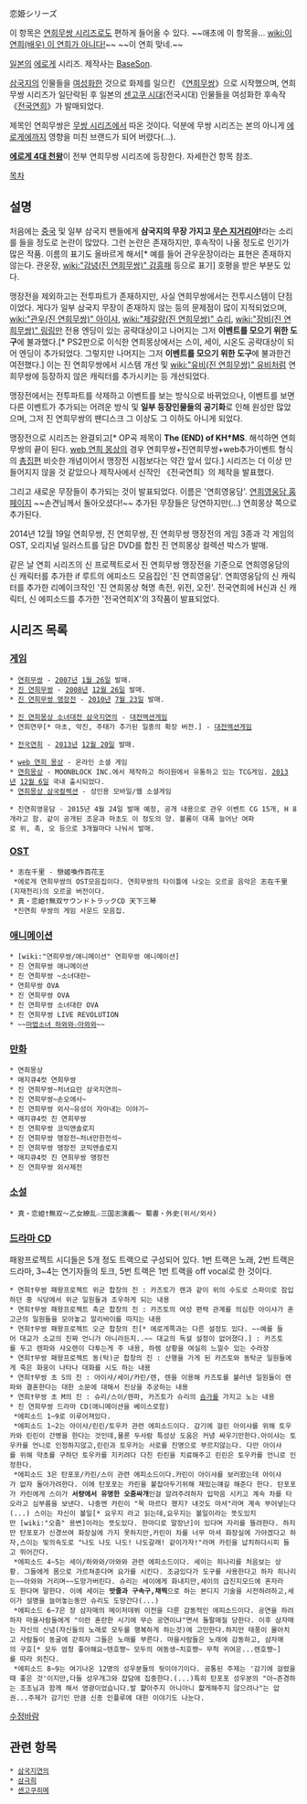 恋姫シリーズ

이 항목은 [[연희무쌍 시리즈]]로도 편하게 들어올 수 있다. ~~애초에 이 항목을... [[wiki:이연희(배우) 이 연희가 아니다!]]~~ ~~이 연희 맞네.~~

[[일본]]의 [[에로게]] 시리즈. 제작사는 [[BaseSon]].

[[삼국지]]의 인물들을 [[여성화]]한 것으로 화제를 일으킨 《[[연희무쌍]]》으로 시작했으며, 연희무쌍 시리즈가 일단락된 후 일본의 [[센고쿠 시대]](전국시대) 인물들을 여성화한 후속작 《[[전국연희]]》가 발매되었다.

제목인 연희무쌍은 [[무쌍 시리즈]]에서 따온 것이다. 덕분에 무쌍 시리즈는 본의 아니게 [[에로게]]에까지 영향을 미친 브랜드가 되어 버렸다(…).

'''[[에로게 4대 천왕]]'''이 전부 연희무쌍 시리즈에 등장한다. 자세한건 항목 참조.

[[목차]]
== 설명 ==
처음에는 [[중국]] 및 일부 삼국지 팬들에게 '''삼국지의 무장 가지고 [[무슨 지거리야]]!'''라는 소리를 들을 정도로 논란이 많았다. 그런 논란은 존재하지만, 후속작이 나올 정도로 인기가 많은 작품. 이름의 표기도 올바르게 해서[* 예를 들어 관우운장이라는 표현은 존재하지 않는다. 관운장, [[wiki:"감녕(진 연희무쌍)" 감흥패]] 등으로 표기] 호평을 받은 부분도 있다.

맹장전을 제외하고는 전투파트가 존재하지만, 사실 연희무쌍에서는 전투시스템이 단점이었다. 게다가 일부 삼국지 무장이 존재하지 않는 등의 문제점이 많이 지적되었으며, [[wiki:"관우(진 연희무쌍)" 아이샤]], [[wiki:"제갈량(진 연희무쌍)" 슈리]], [[wiki:"장비(진 연희무쌍)" 링링]]만 전용 엔딩이 있는 공략대상이고 나머지는 그저 '''이벤트를 모으기 위한 도구'''에 불과했다.[* PS2판으로 이식한 연희몽상에서는 스이, 세이, 시온도 공략대상이 되어 엔딩이 추가되었다. 그렇지만 나머지는 그저 '''이벤트를 모으기 위한 도구'''에 불과한건 여전했다.] 이는 진 연희무쌍에서 시스템 개선 및 [[wiki:"유비(진 연희무쌍)" 유비]]처럼 연희무쌍에 등장하지 않은 캐릭터를 추가시키는 등 개선되었다.

맹장전에서는 전투파트를 삭제하고 이벤트를 보는 방식으로 바뀌었으나, 이벤트를 보면 다른 이벤트가 추가되는 어려운 방식 및 '''일부 등장인물들의 공기화'''로 인해 원성만 많았으며, 그저 진 연희무쌍의 팬디스크 그 이상도 그 이하도 아니게 되었다.

맹장전으로 시리즈는 완결되고[* OP곡 제목이 '''The (END) of KH†MS'''. 해석하면 연희무쌍의 끝이 된다. [[web 연희 몽상]]의 경우 연희무쌍+진연희무쌍+web추가이벤트 형식의 [[총집편]] 비슷한 개념이어서 맹장전 시점보다는 약간 앞서 있다.] 시리즈는 더 이상 만들어지지 않을 것 같았으나 제작사에서 신작인 《전국연희》의 제작을 발표했다.

그리고 새로운 무장들이 추가되는 것이 발표되었다. 이름은 '연희영웅담'. [http://baseson.nexton-net.jp/koihime-eiyuutan/index.html 연희영웅담 홈페이지] ~~손견님께서 돌아오셨다!~~
추가된 무장들은 당연하지만(...) 연희몽상 쪽으로 추가된다.

2014년 12월 19일 연희무쌍, 진 연희무쌍, 진 연희무쌍 맹장전의 게임 3종과 각 게임의 OST, 오리지널 일러스트를 담은 DVD를 합친 진 연희몽상 컬렉션 박스가 발매.

같은 날 연희 시리즈의 신 프로젝트로서 진 연희무쌍 맹장전을 기준으로 연희영웅담의 신 캐릭터를 추가한 if 루트의 에피소드 모음집인 '진 연희영웅담'. 연희영웅담의 신 캐릭터를 추가한 리메이크작인 '진 연희몽상 혁명 촉전, 위전, 오전'. 전국연희에 H신과 신 캐릭터, 신 에피소드를 추가한 '전국연희X'의 3작품이 발표되었다.
== 시리즈 목록 ==
=== [[게임]] ===
 * [[연희무쌍]] - [[2007년]] [[1월 26일]] 발매.
 * [[진 연희무쌍]] - [[2008년]] [[12월 26일]] 발매.
 * [[진 연희무쌍 맹장전]] - [[2010년]] [[7월 23일]] 발매. 

 * [[진 연희몽상 소녀대전 삼국지연의]] - [[대전액션게임]]
 * 연희연무[* 마초, 악진, 주태가 추가된 일종의 확장 버전.] - [[대전액션게임]]

 * [[전국연희]] - [[2013년]] [[12월 20일]] 발매.

 * [[web 연희 몽상]] - 온라인 소셜 게임
 * [[연희몽상]] - MOONBLOCK INC.에서 제작하고 하이원에서 유통하고 있는 TCG게임. [[2013년]] [[12월 6일]] 국내 출시되었다.
 * [[연희몽상 삼국컬렉션]] - 성인용 모바일/웹 소셜게임

 * 진연희영웅담 - 2015년 4월 24일 발매 예정, 공개 내용으로 관우 이벤트 CG 15개, H 8개라고 함. 같이 공개된 조운과 마초도 이 정도의 양. 볼륨이 대폭 늘어난 여파로 위, 촉, 오 등으로 3개월마다 나눠서 발매.
=== [[OST]] ===
 * 志在千里 - 戀姬喚作百花王 
  *에로게 연희무쌍의 OST모음집이다. 연희무쌍의 타이틀에 나오는 오르골 음악은 志在千里(지재천리)의 오르골 버전이다. 
 * 真・恋姫†無双サウンドトラックCD 天下三琴
  *진연희 무쌍의 게임 사운드 모음집.

=== [[애니메이션]] ===
 * [wiki:"연희무쌍/애니메이션" 연희무쌍 애니메이션]
 * 진 연희무쌍 애니메이션
 * 진 연희무쌍 ~소녀대란~
 * 연희무쌍 OVA
 * 진 연희무쌍 OVA
 * 진 연희무쌍 소녀대란 OVA
 * 진 연희무쌍 LIVE REVOLUTION
 * ~~[[마법소녀 하와와☆아와와]]~~

=== [[만화]] ===
 * 연희몽상
 * 매지큐4컷 연희무쌍 
 * 진 연희무쌍~처녀요란 삼국지연의~
 * 진 연희무쌍~손오애사~
 * 진 연희무쌍 외사~유성이 자아내는 이야기~
 * 매지큐4컷 진 연희무쌍
 * 진 연희무쌍 코믹앤솔로지
 * 진 연희무쌍 맹장전~처녀만한전석~
 * 진 연희무쌍 맹장전 코믹앤솔로지
 * 매지큐4컷 진 연희무쌍 맹장전
 * 진 연희무쌍 외사제전

=== [[소설]] ===
 * 真・恋姫†無双～乙女繚乱☆三国志演義～ 蜀書・外史(위서/외사)

=== [[드라마 CD]] ===
패왕프로젝트 시디들은 5개 정도 트랙으로 구성되어 있다. 1번 트랙은 노래, 2번 트랙은 드라마, 3~4는 연기자들의 토크, 5번 트랙은 1번 트랙을 off vocal로 한 것이다.

 * 연희†무쌍 패왕프로젝트 위군 합창의 진 : 카즈토가 렌과 같이 위의 수도로 스파이로 잠입하던 중 식당에서 위군 일원들과 조우하게 되는 내용
 * 연희†무쌍 패왕프로젝트 촉군 합창의 진 : 카즈토의 여성 편력 관계를 의심한 아이샤가 혼고군의 일원들을 모아놓고 알리바이를 따지는 내용
 * 연희†무쌍 패왕프로젝트 오군 합창의 진[* 에로게쪽과는 다른 설정도 있다. ~~예를 들어 대교가 소교의 진짜 언니가 아니라든지..~~ 대교의 독설 설정이 없어졌다.] : 카즈토를 두고 렌파와 샤오렌이 다투는게 주 내용, 하렘 상황을 여실히 느낄수 있는 수라장
 * 연희†무쌍 패왕프로젝트 동(탁)군 합창의 진 : 산행을 가게 된 카즈토와 동탁군 일원들에게 죽은 화웅이 나타나 대화를 시도 하는 내용
 * 연희†무쌍 초 S의 진 : 아이샤/세이/카린/렌, 렌을 이용해 카즈토를 불러낸 일원들이 렌파와 결혼한다는 대한 소문에 대해서 진상을 추궁하는 내용
 * 연희†무쌍 초 M의 진 : 슈리/스이/렌파, 카즈토가 슈리의 [[슴가]]를 가지고 노는 내용 
 * 진 연희무쌍 드라마 CD(애니메이션을 베이스로함)
  *에피소드 1~9로 이루어져있다.
  *에피소드 1~2는 아이샤/린린/토우카 관련 에피소드이다. 감기에 걸린 아이샤를 위해 토우카와 린린이 간병을 한다는 것인데,물론 두사람 특성상 도움은 커녕 싸우기만한다.아이샤는 토우카를 언니로 인정하지않고,린린과 토우카는 서로를 진명으로 부르지않는다. 다만 아이샤를 위해 약초를 구하던 토우카를 지키려다 다친 린린을 치료해주고 린린은 토우카를 언니로 인정한다.
  *에피소드 3은 탄포포/카린/스이 관련 에피소드이다.카린이 아이샤를 보러왔는데 아이샤가 없자 돌아가려한다. 이에 탄포포는 카린을 붙잡아두기위해 재밌는얘길 해준다 한다. 탄포포가 카린에게 스이가 '''서량에서 유명한 오줌싸개'''인걸 알려주려하자 입막음 시키고 계속 차를 타오라고 심부름을 보낸다. 나중엔 카린이 "목 마르다 했지? 내것도 마셔"라며 계속 부어넣는다(...) 스이는 자신이 볼일[* 요우지 라고 읽는데,요우지는 볼일이라는 뜻도있지만 [wiki:"오줌" 용변]이라는 뜻도있다. 한마디로 말장난]이 있다며 자리를 뜰려한다. 하지만 탄포포가 신경쓰여 화장실에 가지 못하지만,카린이 차를 너무 마셔 화장실에 가야겠다고 하자,스이는 빛의속도로 "나도 나도 나도! 나도갈래! 같이가자!"라며 카린을 납치하다시피 들고 뛰어간다.
  *에피소드 4~5는 세이/하와와/아와와 관련 에피소드이다. 세이는 히나리를 처음보는 상황. 그들에게 몸으로 가르쳐준다며 요가를 시킨다. 조금있다가 도구를 사용한다고 하자 히나리는~~아와와 거리며~~도망가버린다. 슈리는 세이에게 화내지만,세이의 급진지모드에 혼자라도 한다며 말한다. 이에 세이는 '''밧줄과 구속구,채찍'''으로 하는 본디지 기술을 시전하려하고,세이가 설명을 늘어놓는동안 슈리도 도망간다(...)
  *에피소드 6~7은 장 삼자매의 메이저데뷔 이전을 다룬 감동적인 에피소드이다. 공연을 하려하자 마을사람들에게 "이런 혼란한 시기에 무슨 공연이냐"면서 돌팔매질 당한다. 이후 삼자매는 자신의 신념(자신들의 노래로 모두를 행복하게 하는것)에 고민한다.하지만 태풍이 몰아치고 사람들이 동굴에 갇히자 그들은 노래를 부른다. 마을사람들은 노래에 감동하고, 삼자매의 구호[* 모두 엄청 좋아해요~텐호쨩~ 모두의 여동생~치호쨩~ 무척 귀여운...렌호쨩~]를 따라 외친다.
  *에피소드 8~9는 여기나온 12명의 성우분들의 뒷이야기이다. 공통된 주제는 '감기에 걸렸을때 좋은 것'이지만,다들 성우개그와 잡담에 집중한다.(...)특히 탄포포 성우분의 "아~존경하는 조조님과 함께 해서 영광이었습니다.발 햝아주지 아니아니 햝게해주지 않으려나"는 압권...주제가 감기인 만큼 신종 인플루에 대한 이야기도 나눈다.

[[수정바람]]

== 관련 항목 ==
 * [[삼국지연의]]
 * [[삼극희]]
 * [[센고쿠히메]]
